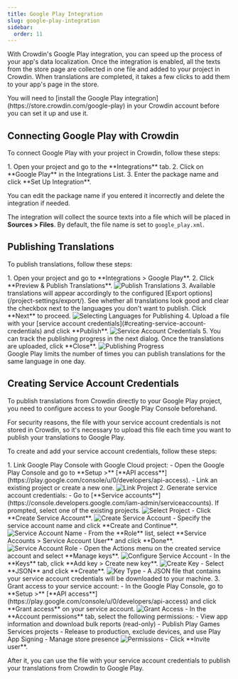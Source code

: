 ```yaml
---
title: Google Play Integration
slug: google-play-integration
sidebar:
  order: 11
---
```



With Crowdin's Google Play integration, you can speed up the process of your app's data localization. Once the integration is enabled, all the texts from the store page are collected in one file and added to your project in Crowdin. When translations are completed, it takes a few clicks to add them to your app's page in the store.

<Aside>
  You will need to [install the Google Play integration](https://store.crowdin.com/google-play) in your Crowdin account before you can set it up and use it.
</Aside>

## Connecting Google Play with Crowdin

To connect Google Play with your project in Crowdin, follow these steps:

<Steps>
  1. Open your project and go to the **Integrations** tab.
  2. Click on **Google Play** in the Integrations List.
  3. Enter the package name and click **Set Up Integration**.
</Steps>

You can edit the package name if you entered it incorrectly and delete the integration if needed.

The integration will collect the source texts into a file which will be placed in **Sources > Files**. By default, the file name is set to `google_play.xml`.

## Publishing Translations

To publish translations, follow these steps:

<Steps>
  1. Open your project and go to **Integrations > Google Play**.
  2. Click **Preview & Publish Translations**. <Image src={integrationPublish} alt="Publish Translations" />
  3. Available translations will appear accordingly to the configured [Export options](/project-settings/export/). See whether all translations look good and clear the checkbox next to the languages you don't want to publish. Click **Next** to proceed. <Image src={integrationSelectLanguages} alt="Selecting Languages for Publishing" class="width-lg" />
  4. Upload a file with your [service account credentials](#creating-service-account-credentials) and click **Publish**. <Image src={integrationServiceAccountCredentials} alt="Service Account Credentials" class="width-lg" />
  5. You can track the publishing progress in the next dialog. Once the translations are uploaded, click **Close**. <Image src={integrationPublishingProgress} alt="Publishing Progress" class="width-lg" />
</Steps>

<Aside type="caution" title="Limitations">
  Google Play limits the number of times you can publish translations for the same language in one day.
</Aside>

## Creating Service Account Credentials

To publish translations from Crowdin directly to your Google Play project, you need to configure access to your Google Play Console beforehand.

<Aside>
  For security reasons, the file with your service account credentials is not stored in Crowdin, so it's necessary to upload this file each time you want to publish your translations to Google Play.
</Aside>

To create and add your service account credentials, follow these steps:

<Steps>
  1. Link Google Play Console with Google Cloud project:
     - Open the Google Play Console and go to **Setup >** [**API access**](https://play.google.com/console/u/0/developers/api-access).
     - Link an existing project or create a new one. <Image src={integrationLinkProject} alt="Link Project" />
  2. Generate service account credentials:
     - Go to [**Service accounts**](https://console.developers.google.com/iam-admin/serviceaccounts). If prompted, select one of the existing projects. <Image src={integrationSelectProject} alt="Select Project" />
     - Click **Create Service Account**. <Image src={integrationCreateServiceAccount} alt="Create Service Account" />
     - Specify the service account name and click **Create and Continue**. <Image src={integrationServiceAccountName} alt="Service Account Name" />
     - From the **Role** list, select **Service Accounts > Service Account User** and click **Done**. <Image src={integrationServiceAccountRole} alt="Service Account Role" />
     - Open the Actions menu on the created service account and select **Manage keys**. <Image src={integrationConfigureServiceAccount} alt="Configure Service Account" />
     - In the **Keys** tab, click **Add key > Create new key**. <Image src={integrationServiceAccountCreateKey} alt="Create Key" />
     - Select **JSON** and click **Create**. <Image src={integrationServiceAccountKeyType} alt="Key Type" class="width-lg" />
     - A JSON file that contains your service account credentials will be downloaded to your machine.
  3. Grant access to your service account:
     - In the Google Play Console, go to **Setup >** [**API access**](https://play.google.com/console/u/0/developers/api-access) and click **Grant access** on your service account. <Image src={integrationAccess} alt="Grant Access" />
     - In the **Account permissions** tab, select the following permissions:
       - View app information and download bulk reports (read-only)
       - Publish Play Games Services projects
       - Release to production, exclude devices, and use Play App Signing
       - Manage store presence <Image src={integrationPermissions} alt="Permissions" />
     - Click **Invite user**.
</Steps>

After it, you can use the file with your service account credentials to publish your translations from Crowdin to Google Play.
